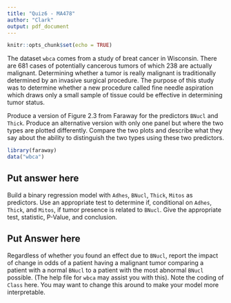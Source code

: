 ```yaml
---
title: "Quiz6 - MA478"
author: "Clark"
output: pdf_document
---
```


```r
knitr::opts_chunk$set(echo = TRUE)
```


The dataset `wbca` comes from a study of breat cancer in Wisconsin. There are 681 cases of potentially cancerous tumors of which 238 are actually malignant. Determining whether a tumor is really malignant is traditionally determined by an invasive surgical procedure. The purpose of this study was to determine whether a new procedure called fine needle aspiration which draws only a small sample of tissue could be effective in determining tumor status.

Produce a version of Figure 2.3 from Faraway for the predictors `BNucl` and `Thick`. Produce an alternative version with only one panel but where the two types are plotted differently. Compare the two plots and describe what they say about the ability to distinguish the two types using these two predictors.

```r
library(faraway)
data("wbca")


```


## Put answer here


\vspace{2.in}

Build a binary regression model with `Adhes`, `BNucl`, `Thick`, `Mitos` as predictors. Use an appropriate test to determine if, conditional on `Adhes`, `Thick`, and `Mitos`, if tumor presence is related to `BNucl`. Give the appropriate test, statistic, P-Value, and conclusion.


## Put Answer here

\vspace{2.in}

Regardless of whether you found an effect due to `BNucl`, report the impact of change in odds of a patient having a malignant tumor comparing a patient with a normal `BNucl` to a patient with the most abnormal `BNucl` possible. (The help file for `wbca` may assist you with this). Note the coding of `Class` here. You may want to change this around to make your model more interpretable.

